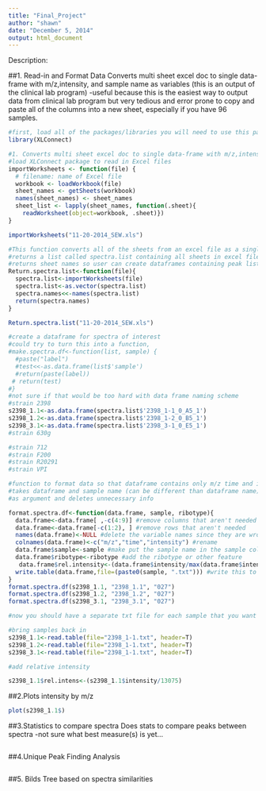 ```yaml
---
title: "Final_Project"
author: "shawn"
date: "December 5, 2014"
output: html_document
---
```


Description:

##1. Read-in and Format Data
Converts multi sheet excel doc to single data-frame with m/z,intensity, and sample name as variables (this is an output of the clinical lab program)
  -useful because this is the easiest way to output data from clinical lab program  	but very tedious and error prone to copy and paste all of the columns into a new 	sheet, especially if you have 96 samples.


```r
#first, load all of the packages/libraries you will need to use this package
library(XLConnect)

#1. Converts multi sheet excel doc to single data-frame with m/z,intensity, 
#load XLConnect package to read in Excel files
importWorksheets <- function(file) {
  # filename: name of Excel file
  workbook <- loadWorkbook(file)
  sheet_names <- getSheets(workbook)
  names(sheet_names) <- sheet_names
  sheet_list <- lapply(sheet_names, function(.sheet){
    readWorksheet(object=workbook, .sheet)})
}

importWorksheets("11-20-2014_SEW.xls")

#This function converts all of the sheets from an excel file as a single list
#returns a list called spectra.list containing all sheets in excel file to global enironment
#returns sheet names so user can create dataframes containing peak lists of interest
Return.spectra.list<-function(file){
  spectra.list<-importWorksheets(file)
  spectra.list<-as.vector(spectra.list)
  spectra.names<<-names(spectra.list)
  return(spectra.names)
}

Return.spectra.list("11-20-2014_SEW.xls")

#create a dataframe for spectra of interest
#could try to turn this into a function, 
#make.spectra.df<-function(list, sample) {
  #paste("label")
  #test<<-as.data.frame(list$'sample')
  #return(paste(label))
 # return(test)
#}
#not sure if that would be too hard with data frame naming scheme
#strain 2398
s2398_1.1<-as.data.frame(spectra.list$'2398_1-1_0_A5_1')
s2398_1.2<-as.data.frame(spectra.list$'2398_1-2_0_B5_1')
s2398_3.1<-as.data.frame(spectra.list$'2398_3-1_0_E5_1')
#strain 630g

#strain 712
#strain F200
#strain R20291
#strain VPI

#function to format data so that dataframe contains only m/z time and intensity
#takes dataframe and sample name (can be different than dataframe name)
#as argument and deletes unnecessary info

format.spectra.df<-function(data.frame, sample, ribotype){
  data.frame<-data.frame[ ,-c(4:9)] #remove columns that aren't needed
  data.frame<-data.frame[-c(1:2), ] #remove rows that aren't needed
  names(data.frame)<-NULL #delete the variable names since they are wrong
  colnames(data.frame)<-c("m/z","time","intensity") #rename
  data.frame$sample<-sample #make put the sample name in the sample column
  data.frame$ribotype<-ribotype #add the ribotype or other feature
   data.frame$rel.intensity<-(data.frame$intensity/max(data.frame$intensity))
  write.table(data.frame,file=(paste0(sample, ".txt"))) #write this to a txt file in working directory
}
format.spectra.df(s2398_1.1, "2398_1.1", "027")
format.spectra.df(s2398_1.2, "2398_1.2", "027")
format.spectra.df(s2398_3.1, "2398_3.1", "027")

#now you should have a separate txt file for each sample that you want to look at

#bring samples back in 
s2398_1.1<-read.table(file="2398_1-1.txt", header=T)
s2398_1.2<-read.table(file="2398_1-1.txt", header=T)
s2398_3.1<-read.table(file="2398_1-1.txt", header=T)

#add relative intensity

s2398_1.1$rel.intens<-(s2398_1.1$intensity/13075)
```
##2.Plots intensity by m/z

```r
plot(s2398_1.1$)


```
##3.Statistics to compare spectra
Does stats to compare peaks between spectra
-not sure what best measure(s) is yet…
```r

```
##4.Unique Peak Finding Analysis
```r

```
##5. Bilds Tree 
based on spectra similarities 
